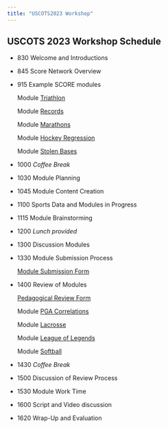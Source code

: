 ```yaml
---
title: "USCOTS2023 Workshop"
---
```


## USCOTS 2023 Workshop Schedule

* 830  	Welcome and Introductions

* 845 	Score Network Overview  

* 915 	Example SCORE modules

  Module [Triathlon](https://isle.stat.cmu.edu/SCORE/ironman_triathlon/)

  Module [Records](https://isle.stat.cmu.edu/SCORE/Unbreakable_Records_Baseball_Hits/)

  Module [Marathons](https://isle.stat.cmu.edu/SCORE/Marathons_SCORE_Template/)
  
  Module [Hockey Regression](https://isle.stat.cmu.edu/SCORE/NHLShots/)
  
  Module [Stolen Bases](https://isle.stat.cmu.edu/SCORE/stolen-bases-module/)


* 1000  _Coffee Break_

* 1030 	Module Planning

* 1045  Module Content Creation 

* 1100  Sports Data and Modules in Progress

* 1115  Module Brainstorming

* 1200  _Lunch provided_

* 1300  Discussion Modules

* 1330  Module Submission Process
  
  [Module Submission Form](https://docs.google.com/forms/d/e/1FAIpQLScvIGzM_Q66D1XHApMPY8Cfq3TRCT7MfQsbg6rUM8sO8jKNeg/viewform)

* 1400  Review of Modules
  
  [Pedagogical Review Form ](https://forms.gle/yFux4dEkUQstSMfa7)
  
  Module [PGA Correlations ](https://isle.stat.cmu.edu/SCORE/PGA_drive_putt)
  
  Module [Lacrosse](https://isle.stat.cmu.edu/SCORE/lacrosse_nll_vs_pll)
  
  Module [League of Legends](https://isle.stat.cmu.edu/SCORE/league_of_legends/)

  Module [Softball](https://isle.stat.cmu.edu/SCORE/softball_merging_tables/)


* 1430  _Coffee Break_

* 1500  Discussion of Review Process

* 1530  Module Work Time

* 1600  Script and Video discussion

* 1620  Wrap-Up and Evaluation



